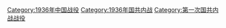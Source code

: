 [[Category:1936年中国战役|Category:1936年中国战役]]
[[Category:1936年国共内战|Category:1936年国共内战]]
[[Category:第一次国共内战战役|Category:第一次国共内战战役]]